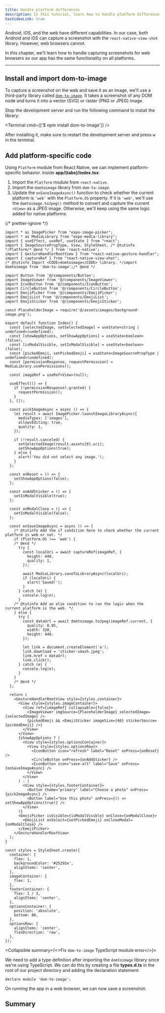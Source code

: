 ```yaml
---
title: Handle platform differences
description: In this tutorial, learn how to handle platform differences between native and web when creating a universal app.
hasVideoLink: true
---
```



Android, iOS, and the web have different capabilities. In our case, both Android and iOS can capture a screenshot with the `react-native-view-shot` library. However, web browsers cannot.

In this chapter, we'll learn how to handle capturing screenshots for web browsers so our app has the same functionality on all platforms.

<VideoBoxLink
  videoId="mEKQvF4irBM"
  title="Watch: Handling platform differences in your universal Expo app"
/>

---

<Step label="1">

## Install and import dom-to-image

To capture a screenshot on the web and save it as an image, we'll use a third-party library called [`dom-to-image`](https://github.com/tsayen/dom-to-image#readme). It takes a screenshot of any DOM node and turns it into a vector (SVG) or raster (PNG or JPEG) image.

Stop the development server and run the following command to install the library:

<Terminal cmd={['$ npm install dom-to-image']} />

After installing it, make sure to restart the development server and press <kbd>w</kbd> in the terminal.

</Step>

<Step label="2">

## Add platform-specific code

Using `Platform` module from React Native, we can implement platform-specific behavior. Inside **app/(tabs)/index.tsx**:

1. Import the `Platform` module from `react-native`.
2. Import the `domtoimage` library from `dom-to-image`.
3. Update the `onSaveImageAsync()` function to check whether the current platform is `'web'` with the `Platform.OS` property. If it is `'web'`, we'll use the `domtoimage.toJpeg()` method to convert and capture the current `<View>` as a JPEG image. Otherwise, we'll keep using the same logic added for native platforms.

{/* prettier-ignore */}
```tsx app/(tabs)/index.tsx
import * as ImagePicker from "expo-image-picker";
import * as MediaLibrary from "expo-media-library";
import { useEffect, useRef, useState } from "react";
import { ImageSourcePropType, View, StyleSheet, /* @tutinfo */Platform/* @end */ } from 'react-native';
import { GestureHandlerRootView } from "react-native-gesture-handler";
import { captureRef } from "react-native-view-shot";
/* @tutinfo Import <CODE>domtoimage</CODE> library. */import domtoimage from 'dom-to-image';/* @end */

import Button from '@/components/Button';
import ImageViewer from '@/components/ImageViewer';
import IconButton from '@/components/IconButton';
import CircleButton from '@/components/CircleButton';
import EmojiPicker from '@/components/EmojiPicker';
import EmojiList from '@/components/EmojiList';
import EmojiSticker from '@/components/EmojiSticker';

const PlaceholderImage = require('@/assets/images/background-image.png');

export default function Index() {
  const [selectedImage, setSelectedImage] = useState<string | undefined>(undefined);
  const [showAppOptions, setShowAppOptions] = useState<boolean>(false);
  const [isModalVisible, setIsModalVisible] = useState<boolean>(false);
  const [pickedEmoji, setPickedEmoji] = useState<ImageSourcePropType | undefined>(undefined);
  const [permissionResponse, requestPermission] = MediaLibrary.usePermissions();

  const imageRef = useRef<View>(null);

  useEffect(() => {
    if (!permissionResponse?.granted) {
      requestPermission();
    }
  }, []);

  const pickImageAsync = async () => {
    let result = await ImagePicker.launchImageLibraryAsync({
      mediaTypes: ['images'],
      allowsEditing: true,
      quality: 1,
    });

    if (!result.canceled) {
      setSelectedImage(result.assets[0].uri);
      setShowAppOptions(true);
    } else {
      alert('You did not select any image.');
    }
  };

  const onReset = () => {
    setShowAppOptions(false);
  };

  const onAddSticker = () => {
    setIsModalVisible(true);
  };

  const onModalClose = () => {
    setIsModalVisible(false);
  };

  const onSaveImageAsync = async () => {
    /* @tutinfo Add the if condition here to check whether the current platform is web or not. */
    if (Platform.OS !== 'web') {
    /* @end */
      try {
        const localUri = await captureRef(imageRef, {
          height: 440,
          quality: 1,
        });

        await MediaLibrary.saveToLibraryAsync(localUri);
        if (localUri) {
          alert('Saved!');
        }
      } catch (e) {
        console.log(e);
      }
    /* @tutinfo Add an else condition to run the logic when the current platform is the web. */
    } else {
      try {
        const dataUrl = await domtoimage.toJpeg(imageRef.current, {
          quality: 0.95,
          width: 320,
          height: 440,
        });

        let link = document.createElement('a');
        link.download = 'sticker-smash.jpeg';
        link.href = dataUrl;
        link.click();
      } catch (e) {
        console.log(e);
      }
    }
    /* @end */
  };

  return (
    <GestureHandlerRootView style={styles.container}>
      <View style={styles.imageContainer}>
        <View ref={imageRef} collapsable={false}>
          <ImageViewer imgSource={PlaceholderImage} selectedImage={selectedImage} />
          {pickedEmoji && <EmojiSticker imageSize={40} stickerSource={pickedEmoji} />}
        </View>
      </View>
      {showAppOptions ? (
        <View style={styles.optionsContainer}>
          <View style={styles.optionsRow}>
            <IconButton icon="refresh" label="Reset" onPress={onReset} />
            <CircleButton onPress={onAddSticker} />
            <IconButton icon="save-alt" label="Save" onPress={onSaveImageAsync} />
          </View>
        </View>
      ) : (
        <View style={styles.footerContainer}>
          <Button theme="primary" label="Choose a photo" onPress={pickImageAsync} />
          <Button label="Use this photo" onPress={() => setShowAppOptions(true)} />
        </View>
      )}
      <EmojiPicker isVisible={isModalVisible} onClose={onModalClose}>
        <EmojiList onSelect={setPickedEmoji} onCloseModal={onModalClose} />
      </EmojiPicker>
    </GestureHandlerRootView>
  );
}

const styles = StyleSheet.create({
  container: {
    flex: 1,
    backgroundColor: '#25292e',
    alignItems: 'center',
  },
  imageContainer: {
    flex: 1,
  },
  footerContainer: {
    flex: 1 / 3,
    alignItems: 'center',
  },
  optionsContainer: {
    position: 'absolute',
    bottom: 80,
  },
  optionsRow: {
    alignItems: 'center',
    flexDirection: 'row',
  },
});
```

<Collapsible summary={<>Fix <CODE>dom-to-image</CODE> TypeScript module error</>}>

We need to add a type definition after importing the `domtoimage` library since we're using TypeScript. We can do this by creating a file **types.d.ts** in the root of our project directory and adding the declaration statement:

```tsx types.d.ts
declare module 'dom-to-image';
```

</Collapsible>

On running the app in a web browser, we can now save a screenshot:

<ContentSpotlight file="tutorial/web.mp4" />

</Step>

## Summary

<ProgressTracker
  currentChapterIndex={7}
  name="GET_STARTED"
  summary="The app does everything we set out for it to do, so it's time to shift our focus toward the purely aesthetic.."
  nextChapterDescription="In the next chapter, we will customize the app's status bar, splash screen, and app icon."
  nextChapterTitle="Configure status bar, splash screen and app icon"
  nextChapterLink="/tutorial/configuration"
/>
